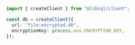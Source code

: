 ```ts TypeScript
import { createClient } from "@libsql/client";

const db = createClient({
  url: "file:encrypted.db",
  encryptionKey: process.env.ENCRYPTION_KEY,
});
```
